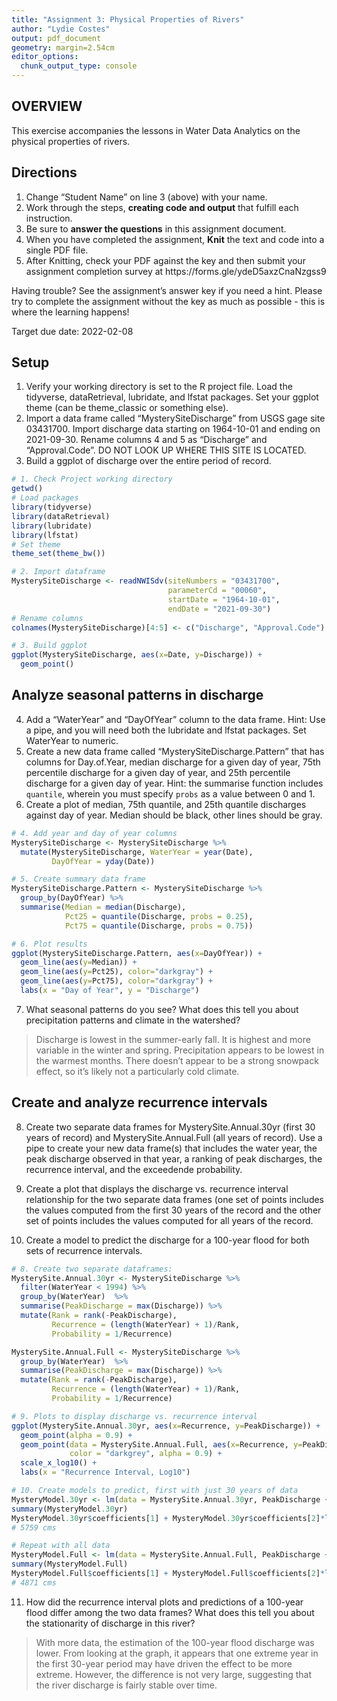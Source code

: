 ```yaml
---
title: "Assignment 3: Physical Properties of Rivers"
author: "Lydie Costes"
output: pdf_document
geometry: margin=2.54cm
editor_options: 
  chunk_output_type: console
---
```


## OVERVIEW

This exercise accompanies the lessons in Water Data Analytics on the physical properties of rivers. 

## Directions
1. Change "Student Name" on line 3 (above) with your name.
2. Work through the steps, **creating code and output** that fulfill each instruction.
3. Be sure to **answer the questions** in this assignment document.
4. When you have completed the assignment, **Knit** the text and code into a single PDF file.
5. After Knitting, check your PDF against the key and then submit your assignment completion survey at https://forms.gle/ydeD5axzCnaNzgss9

Having trouble? See the assignment's answer key if you need a hint. Please try to complete the assignment without the key as much as possible - this is where the learning happens!

Target due date: 2022-02-08

## Setup

1. Verify your working directory is set to the R project file. Load the tidyverse, dataRetrieval, lubridate, and lfstat packages. Set your ggplot theme (can be theme_classic or something else).
2. Import a data frame called "MysterySiteDischarge" from USGS gage site 03431700. Import discharge data starting on 1964-10-01 and ending on 2021-09-30. Rename columns 4 and 5 as "Discharge" and "Approval.Code". DO NOT LOOK UP WHERE THIS SITE IS LOCATED. 
3. Build a ggplot of discharge over the entire period of record. 

```r
# 1. Check Project working directory
getwd()
# Load packages
library(tidyverse)
library(dataRetrieval)
library(lubridate)
library(lfstat)
# Set theme
theme_set(theme_bw())

# 2. Import dataframe
MysterySiteDischarge <- readNWISdv(siteNumbers = "03431700",
                                   parameterCd = "00060",
                                   startDate = "1964-10-01",
                                   endDate = "2021-09-30")
# Rename columns
colnames(MysterySiteDischarge)[4:5] <- c("Discharge", "Approval.Code")

# 3. Build ggplot
ggplot(MysterySiteDischarge, aes(x=Date, y=Discharge)) +
  geom_point()

```

## Analyze seasonal patterns in discharge

4. Add a "WaterYear" and "DayOfYear" column to the data frame. Hint: Use a pipe, and you will need both the lubridate and lfstat packages. Set WaterYear to numeric.
5. Create a new data frame called "MysterySiteDischarge.Pattern" that has columns for Day.of.Year, median discharge for a given day of year, 75th percentile discharge for a given day of year, and 25th percentile discharge for a given day of year. Hint: the summarise function includes `quantile`, wherein you must specify `probs` as a value between 0 and 1.
6. Create a plot of median, 75th quantile, and 25th quantile discharges against day of year. Median should be black, other lines should be gray. 
```r
# 4. Add year and day of year columns
MysterySiteDischarge <- MysterySiteDischarge %>%
  mutate(MysterySiteDischarge, WaterYear = year(Date),
         DayOfYear = yday(Date))

# 5. Create summary data frame
MysterySiteDischarge.Pattern <- MysterySiteDischarge %>%
  group_by(DayOfYear) %>%
  summarise(Median = median(Discharge),
            Pct25 = quantile(Discharge, probs = 0.25),
            Pct75 = quantile(Discharge, probs = 0.75))

# 6. Plot results
ggplot(MysterySiteDischarge.Pattern, aes(x=DayOfYear)) +
  geom_line(aes(y=Median)) +
  geom_line(aes(y=Pct25), color="darkgray") +
  geom_line(aes(y=Pct75), color="darkgray") +
  labs(x = "Day of Year", y = "Discharge")

```

7. What seasonal patterns do you see? What does this tell you about precipitation patterns and climate in the watershed?

> Discharge is lowest in the summer-early fall. It is highest and more variable in the winter and spring. Precipitation appears to be lowest in the warmest months. There doesn't appear to be a strong snowpack effect, so it's likely not a particularly cold climate.

## Create and analyze recurrence intervals

8. Create two separate data frames for MysterySite.Annual.30yr (first 30 years of record) and MysterySite.Annual.Full (all years of record). Use a pipe to create your new data frame(s) that includes the water year, the peak discharge observed in that year, a ranking of peak discharges, the recurrence interval, and the exceedende probability.

9. Create a plot that displays the discharge vs. recurrence interval relationship for the two separate data frames (one set of points includes the values computed from the first 30 years of the record and the other set of points includes the values computed for all years of the record. 

10. Create a model to predict the discharge for a 100-year flood for both sets of recurrence intervals. 

```r
# 8. Create two separate dataframes:
MysterySite.Annual.30yr <- MysterySiteDischarge %>%
  filter(WaterYear < 1994) %>%
  group_by(WaterYear)  %>%
  summarise(PeakDischarge = max(Discharge)) %>%
  mutate(Rank = rank(-PeakDischarge),
         Recurrence = (length(WaterYear) + 1)/Rank,
         Probability = 1/Recurrence)

MysterySite.Annual.Full <- MysterySiteDischarge %>%
  group_by(WaterYear)  %>%
  summarise(PeakDischarge = max(Discharge)) %>%
  mutate(Rank = rank(-PeakDischarge),
         Recurrence = (length(WaterYear) + 1)/Rank,
         Probability = 1/Recurrence)

# 9. Plots to display discharge vs. recurrence interval
ggplot(MysterySite.Annual.30yr, aes(x=Recurrence, y=PeakDischarge)) +
  geom_point(alpha = 0.9) +
  geom_point(data = MysterySite.Annual.Full, aes(x=Recurrence, y=PeakDischarge), 
             color = "darkgrey", alpha = 0.9) +
  scale_x_log10() +
  labs(x = "Recurrence Interval, Log10")

# 10. Create models to predict, first with just 30 years of data
MysteryModel.30yr <- lm(data = MysterySite.Annual.30yr, PeakDischarge ~ log10(Recurrence))
summary(MysteryModel.30yr)
MysteryModel.30yr$coefficients[1] + MysteryModel.30yr$coefficients[2]*log10(100)
# 5759 cms

# Repeat with all data
MysteryModel.Full <- lm(data = MysterySite.Annual.Full, PeakDischarge ~ log10(Recurrence))
summary(MysteryModel.Full)
MysteryModel.Full$coefficients[1] + MysteryModel.Full$coefficients[2]*log10(100)
# 4871 cms
```

11. How did the recurrence interval plots and predictions of a 100-year flood differ among the two data frames? What does this tell you about the stationarity of discharge in this river?

> With more data, the estimation of the 100-year flood discharge was lower. From looking at the graph, it appears that one extreme year in the first 30-year period may have driven the effect to be more extreme. However, the difference is not very large, suggesting that the river discharge is fairly stable over time. 


